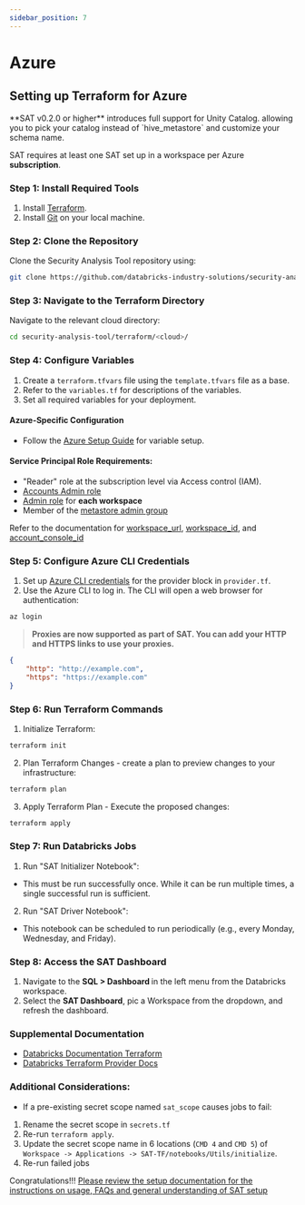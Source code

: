 ```yaml
---
sidebar_position: 7
---
```


# Azure

## Setting up Terraform for Azure

<Admonition type="note" title="Note">
**SAT v0.2.0 or higher** introduces full support for Unity Catalog. allowing you to pick your catalog instead of `hive_metastore` and customize your schema name.

</Admonition>

<Admonition type="note" title="Note">

SAT requires at least one SAT set up in a workspace per Azure **subscription**. 
</Admonition>


### Step 1: Install Required Tools
1. Install [Terraform](https://developer.hashicorp.com/terraform/tutorials/aws-get-started/install-cli).
2. Install [Git](https://git-scm.com/book/en/v2/Getting-Started-Installing-Git) on your local machine.

### Step 2: Clone the Repository
Clone the Security Analysis Tool repository using:
```sh
git clone https://github.com/databricks-industry-solutions/security-analysis-tool.git
``` 

### Step 3: Navigate to the Terraform Directory
Navigate to the relevant cloud directory:
```sh
cd security-analysis-tool/terraform/<cloud>/
``` 

### Step 4: Configure Variables
1. Create a `terraform.tfvars` file using the `template.tfvars` file as a base.
2. Refer to the `variables.tf` for descriptions of the variables.
3. Set all required variables for your deployment.

#### Azure-Specific Configuration
* Follow the [Azure Setup Guide](https://github.com/databricks-industry-solutions/security-analysis-tool/blob/main/docs/setup/azure.md) for variable setup.

#### Service Principal Role Requirements:
* "Reader" role at the subscription level via Access control (IAM).
* [Accounts Admin role](https://learn.microsoft.com/en-us/azure/databricks/admin/users-groups/service-principals#--assign-account-admin-roles-to-a-service-principal)
* [Admin role](https://learn.microsoft.com/en-us/azure/databricks/admin/users-groups/service-principals#assign-a-service-principal-to-a-workspace-using-the-account-console) for **each workspace**
* Member of the [metastore admin group](https://learn.microsoft.com/en-us/azure/databricks/data-governance/unity-catalog/manage-privileges/admin-privileges#who-has-metastore-admin-privileges)

Refer to the documentation for [workspace_url](https://learn.microsoft.com/en-us/azure/databricks/workspace/workspace-details#workspace-instance-names-urls-and-ids), [workspace_id](https://learn.microsoft.com/en-us/azure/databricks/workspace/workspace-details#--workspace-instance-names-urls-and-ids), and [account_console_id](https://learn.microsoft.com/en-us/azure/databricks/administration-guide/account-settings/#locate-your-account-id)

### Step 5: Configure Azure CLI Credentials
1. Set up [Azure CLI credentials](https://learn.microsoft.com/en-us/cli/azure/authenticate-azure-cli#sign-in-interactively) for the provider block in `provider.tf`.
2. Use the Azure CLI to log in. The CLI will open a web browser for authentication:
```sh
az login
```
> **Proxies are now supported as part of SAT. You can add your HTTP and HTTPS links to use your proxies.**
```json
{
    "http": "http://example.com",
    "https": "https://example.com"
}
```

### Step 6: Run Terraform Commands
1. Initialize Terraform:
```sh
terraform init
```
2. Plan Terraform Changes - create a plan to preview changes to your infrastructure:
```sh
terraform plan
```
3. Apply Terraform Plan - Execute the proposed changes:
```sh
terraform apply
```

### Step 7: Run Databricks Jobs
1. Run "SAT Initializer Notebook":
* This must be run successfully once. While it can be run multiple times, a single successful run is sufficient.
2. Run "SAT Driver Notebook":
* This notebook can be scheduled to run periodically (e.g., every Monday, Wednesday, and Friday).

### Step 8: Access the SAT Dashboard
1. Navigate to the <b>SQL > Dashboard </b> in the left menu from the Databricks workspace.
2. Select the <b>SAT Dashboard</b>, pic a Workspace from the dropdown, and refresh the dashboard.

### Supplemental Documentation

* [Databricks Documentation Terraform](https://docs.databricks.com/dev-tools/terraform/index.html)
* [Databricks Terraform Provider Docs](https://registry.terraform.io/providers/databricks/databricks/latest/docs)

### Additional Considerations:

* If a pre-existing secret scope named `sat_scope` causes jobs to fail:
1. Rename the secret scope in `secrets.tf`
2. Re-run `terraform apply`.
3. Update the secret scope name in 6 locations (`CMD 4` and `CMD 5`) of `Workspace -> Applications -> SAT-TF/notebooks/Utils/initialize`.
4. Re-run failed jobs

Congratulations!!! [Please review the setup documentation for the instructions on usage, FAQs and general understanding of SAT setup](../../functionality.mdx)